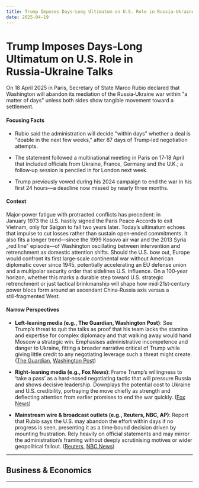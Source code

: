 ```yaml
---
title: Trump Imposes Days‑Long Ultimatum on U.S. Role in Russia‑Ukraine Talks
date: 2025-04-19
---
```


# Trump Imposes Days‑Long Ultimatum on U.S. Role in Russia‑Ukraine Talks

On 18 April 2025 in Paris, Secretary of State Marco Rubio declared that Washington will abandon its mediation of the Russia‑Ukraine war within "a matter of days" unless both sides show tangible movement toward a settlement.

#### Focusing Facts

- Rubio said the administration will decide "within days" whether a deal is "doable in the next few weeks," after 87 days of Trump‑led negotiation attempts.

- The statement followed a multinational meeting in Paris on 17‑18 April that included officials from Ukraine, France, Germany and the U.K.; a follow‑up session is penciled in for London next week.

- Trump previously vowed during his 2024 campaign to end the war in his first 24 hours—a deadline now missed by nearly three months.

#### Context

Major‑power fatigue with protracted conflicts has precedent: in January 1973 the U.S. hastily signed the Paris Peace Accords to exit Vietnam, only for Saigon to fall two years later.  Today’s ultimatum echoes that impulse to cut losses rather than sustain open‑ended commitments.  It also fits a longer trend—since the 1999 Kosovo air war and the 2013 Syria „red line” episode—of Washington oscillating between intervention and retrenchment as domestic attention shifts.  Should the U.S. bow out, Europe would confront its first large‑scale continental war without American diplomatic cover since 1945, potentially accelerating an EU defense union and a multipolar security order that sidelines U.S. influence.  On a 100‑year horizon, whether this marks a durable step toward U.S. strategic retrenchment or just tactical brinkmanship will shape how mid‑21st‑century power blocs form around an ascendant China‑Russia axis versus a still‑fragmented West.

#### Narrow Perspectives

- **Left‑leaning media (e.g., The Guardian, Washington Post)**: See Trump’s threat to quit the talks as proof that his team lacks the stamina and expertise for complex diplomacy and that walking away would hand Moscow a strategic win. Emphasises administrative incompetence and danger to Ukraine, fitting a broader narrative critical of Trump while giving little credit to any negotiating leverage such a threat might create. ([The Guardian](https://www.theguardian.com/us-news/2025/apr/18/ukraine-russia-ceasefire-talks-trump-administration), [Washington Post](https://www.washingtonpost.com/world/2025/04/18/rubio-trump-ukraine-peace-talks-russia/))

- **Right‑leaning media (e.g., Fox News)**: Frame Trump’s willingness to ‘take a pass’ as a hard‑nosed negotiating tactic that will pressure Russia and shows decisive leadership. Downplays the potential cost to Ukraine and U.S. credibility, portraying the move chiefly as strength and deflecting attention from earlier promises to end the war quickly. ([Fox News](https://www.foxnews.com/world/trump-says-us-take-pass-ukraine-peace-efforts-russia-refuses-play-ball))

- **Mainstream wire & broadcast outlets (e.g., Reuters, NBC, AP)**: Report that Rubio says the U.S. may abandon the effort within days if no progress is seen, presenting it as a time‑bound decision driven by mounting frustration. Rely heavily on official statements and may mirror the administration’s framing without deeply scrutinising motives or wider geopolitical fallout. ([Reuters](https://www.reuters.com/world/us-ready-abandon-efforts-broker-russia-ukraine-peace-deal-rubio-says-2025-04-18/), [NBC News](https://www.nbcnews.com/news/world/us-will-move-ukraine-peace-efforts-no-progress-days-rubio-warns-rcna201834))

---

## Business & Economics

---
